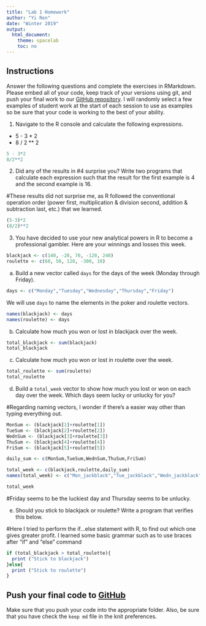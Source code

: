 ```yaml
---
title: "Lab 1 Homework"
author: "Yi Ren"
date: "Winter 2019"
output:
  html_document:
    theme: spacelab
    toc: no
---
```


## Instructions
Answer the following questions and complete the exercises in RMarkdown. Please embed all of your code, keep track of your versions using git, and push your final work to our [GitHub repository](https://github.com/FRS417-DataScienceBiologists). I will randomly select a few examples of student work at the start of each session to use as examples so be sure that your code is working to the best of your ability.

1. Navigate to the R console and calculate the following expressions.  
  + 5 - 3 * 2  
  + 8 / 2 ** 2  
  
```r
5 - 3*2
8/2**2
```

  
2. Did any of the results in #4 surprise you? Write two programs that calculate each expression such that the result for the first example is 4 and the second example is 16.  

#These results did not surprise me, as R followed the conventional operation order (power first, multiplication & division second, addition & subtraction last, etc.) that we learned. 

```r
(5-3)*2
(8/2)**2
```


3. You have decided to use your new analytical powers in R to become a professional gambler. Here are your winnings and losses this week.
```r
blackjack <- c(140, -20, 70, -120, 240)
roulette <- c(60, 50, 120, -300, 10)
```

a. Build a new vector called `days` for the days of the week (Monday through Friday). 
```r
days <- c("Monday","Tuesday","Wednesday","Thursday","Friday")
```

We will use `days` to name the elements in the poker and roulette vectors.
```r
names(blackjack) <- days
names(roulette) <- days
```

b. Calculate how much you won or lost in blackjack over the week.
```r
total_blackjack <- sum(blackjack)
total_blackjack
```

c. Calculate how much you won or lost in roulette over the week.  
```r
total_roulette <- sum(roulette)
total_roulette
```

d. Build a `total_week` vector to show how much you lost or won on each day over the week. Which days seem lucky or unlucky for you?

#Regarding naming vectors, I wonder if there's a easier way other than typing everything out.
```r
MonSum <- (blackjack[1]+roulette[1])
TueSum <- (blackjack[2]+roulette[2])
WednSum <- (blackjack[3]+roulette[3])
ThuSum <- (blackjack[4]+roulette[4])
FriSum <- (blackjack[5]+roulette[5])

daily_sum <- c(MonSum,TueSum,WednSum,ThuSum,FriSum)

total_week <- c(blackjack,roulette,daily_sum)
names(total_week) <- c("Mon_jackblack","Tue_jackblack","Wedn_jackblack","Thu_jackblack","Fri_jackblack","Mon_roulette","Tue_roulette","Wedn_roulette","Thu_roulette","Fri_roulette","Mon_total","Tue_total","Wedn_total","Thu_total","Fri_total")

total_week
```

#Friday seems to be the luckiest day and Thursday seems to be unlucky.


e. Should you stick to blackjack or roulette? Write a program that verifies this below.

#Here I tried to perform the if...else statement with R, to find out which one gives greater profit. I learned some basic grammar such as to use braces after "if" and "else" command
```r
if (total_blackjack > total_roulette){
  print ("Stick to blackjack")
}else{
  print ("Stick to roulette")
}
```

## Push your final code to [GitHub](https://github.com/FRS417-DataScienceBiologists)
Make sure that you push your code into the appropriate folder. Also, be sure that you have check the `keep md` file in the knit preferences.